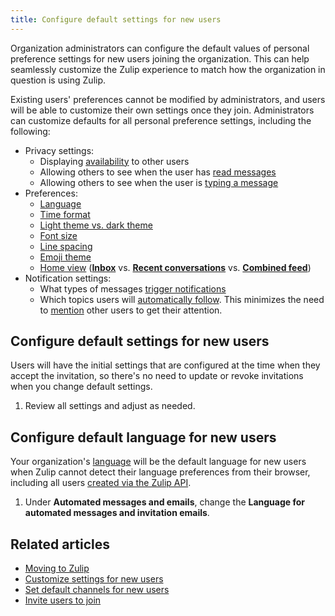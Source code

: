 ```yaml
---
title: Configure default settings for new users
---
```



<AdminOnly />

Organization administrators can configure the default values of
personal preference settings for new users joining the
organization. This can help seamlessly customize the Zulip experience
to match how the organization in question is using Zulip.

Existing users' preferences cannot be modified by administrators, and
users will be able to customize their own settings once they
join. Administrators can customize defaults for all personal
preference settings, including the following:

* Privacy settings:
  * Displaying [availability](/help/status-and-availability) to other users
  * Allowing others to see when the user has [read
    messages](/help/read-receipts)
  * Allowing others to see when the user is [typing a
    message](/help/typing-notifications)
* Preferences:
  * [Language](/help/change-your-language)
  * [Time format](/help/change-the-time-format)
  * [Light theme vs. dark theme](/help/dark-theme)
  * [Font size](/help/font-size)
  * [Line spacing](/help/line-spacing)
  * [Emoji theme](/help/emoji-and-emoticons#change-your-emoji-set)
  * [Home view](/help/configure-home-view)
    ([**Inbox**](/help/inbox) vs.
    [**Recent conversations**](/help/recent-conversations) vs.
    [**Combined feed**](/help/reading-strategies#combined-feed))
* Notification settings:
  * What types of messages [trigger notifications][default-notifications]
  * Which topics users will [automatically follow](/help/follow-a-topic). This
    minimizes the need to [mention](/help/mention-a-user-or-group) other users
    to get their attention.

[default-notifications]: /help/channel-notifications#configure-default-notifications-for-all-channels

## Configure default settings for new users

Users will have the initial settings that are configured at the time when they
accept the invitation, so there's no need to update or revoke invitations when
you change default settings.

<FlattenedSteps>
  <NavigationSteps target="settings/default-user-settings" />

  1. Review all settings and adjust as needed.
</FlattenedSteps>

## Configure default language for new users

Your organization's [language](/help/configure-organization-language) will be
the default language for new users when Zulip cannot detect their language
preferences from their browser, including all users [created via the Zulip
API](/api/create-user).

<FlattenedSteps>
  <NavigationSteps target="settings/organization-settings" />

  1. Under **Automated messages and emails**, change the **Language for
     automated messages and invitation emails**.

  <SaveChanges />
</FlattenedSteps>

## Related articles

* [Moving to Zulip](/help/moving-to-zulip)
* [Customize settings for new users](/help/customize-settings-for-new-users)
* [Set default channels for new users](/help/set-default-channels-for-new-users)
* [Invite users to join](/help/invite-users-to-join)
